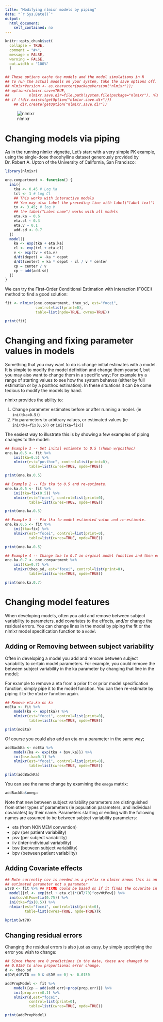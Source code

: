 ```yaml
---
title: "Modifying nlmixr models by piping"
date: "`r Sys.Date()`"
output:
  html_document:
    self_contained: no
---
```

```r
knitr::opts_chunk$set(
  collapse = TRUE,
  comment = "#>",
  message = FALSE,
  warning = FALSE,
  out.width = "100%"
  )

## These options cache the models and the model simulations in R
## To run the actual models on your system, take the save options off.
## nlmixrVersion <- as.character(packageVersion("nlmixr"));
## options(nlmixr.save=TRUE,
##         nlmixr.save.dir=file.path(system.file(package="nlmixr"), nlmixrVersion));
## if (!dir.exists(getOption("nlmixr.save.dir")))
    ## dir.create(getOption("nlmixr.save.dir"))
```

![nlmixr](logo.png)

# Changing models via piping

As in the running nlmixr vignette, Let's start with a very simple PK
example, using the single-dose theophylline dataset generously
provided by Dr. Robert A. Upton of the University of California, San
Francisco:

```r
library(nlmixr)

one.compartment <- function() {
  ini({
    tka <- 0.45 # Log Ka
    tcl <- 1 # Log Cl
    ## This works with interactive models
    ## You may also label the preceding line with label("label text")
    tv <- 3.45; # log V
    ## the label("Label name") works with all models
    eta.ka ~ 0.6
    eta.cl ~ 0.3
    eta.v ~ 0.1
    add.sd <- 0.7
  })
  model({
    ka <- exp(tka + eta.ka)
    cl <- exp(tcl + eta.cl)
    v <- exp(tv + eta.v)
    d/dt(depot) = -ka * depot
    d/dt(center) = ka * depot - cl / v * center
    cp = center / v 
    cp ~ add(add.sd)
  })
}
```

We can try the First-Order Conditional Estimation with Interaction
(FOCEi) method to find a good solution:

```r
fit <- nlmixr(one.compartment, theo_sd, est="focei",
              control=list(print=0), 
              table=list(npde=TRUE, cwres=TRUE))

print(fit)
```

# Changing and fixing parameter values in models

Something that you may want to do is change initial estimates with a
model.  It is simple to modify the model definition and change them
yourself, but you may also want to change them in a specific way; For
example try a range of starting values to see how the system behaves
(either by full estimation or by a posthoc estimation). 
In these situations it can be come tedious to modify the models by hand.

nlmixr provides the ability to:

1. Change parameter estimates before or after running a model. (ie
   `ini(tka=0.5)`)
2. Fix parameters to arbitrary values, or estimated values (ie
   `ini(tka=fix(0.5))` or `ini(tka=fix)`)
   
The easiest way to illustrate this is by showing a few examples of
piping changes to the model:

```R
## Example 1 -- Set inital estimate to 0.5 (shown w/posthoc)
one.ka.0.5 <- fit %>%
    ini(tka=0.5) %>% 
    nlmixr(est="posthoc", control=list(print=0), 
           table=list(cwres=TRUE, npde=TRUE))

print(one.ka.0.5)
```

```r
## Example 2 -- Fix tka to 0.5 and re-estimate.
one.ka.0.5 <- fit %>%
    ini(tka=fix(0.5)) %>%
    nlmixr(est="focei", control=list(print=0),
           table=list(cwres=TRUE, npde=TRUE))

print(one.ka.0.5)
```

```r
## Example 3 -- Fix tka to model estimated value and re-estimate.
one.ka.0.5 <- fit %>%
    ini(tka=fix) %>%
    nlmixr(est="focei", control=list(print=0),
           table=list(cwres=TRUE, npde=TRUE))

print(one.ka.0.5)
```

```r
## Example 4 -- Change tka to 0.7 in orginal model function and then estimate
one.ka.0.7 <- one.compartment %>%
    ini(tka=0.7) %>% 
    nlmixr(theo_sd, est="focei", control=list(print=0),
           table=list(cwres=TRUE, npde=TRUE))

print(one.ka.0.7)
```

# Changing model features

When developing models, often you add and remove between subject
variability to parameters, add covariates to the effects, and/or
change the residual errors.  You can change lines in the model by
piping the fit or the nlmixr model specification function to a `model`

## Adding or Removing between subject variability 

Often in developing a model you add and remove between subject
variability to certain model parameters.  For example, you could
remove the between subject variability in the ka parameter by changing that line in the model;  

For example to remove a eta from a prior fit or prior model
specification function, simply pipe it to the model function.  You can
then re-estimate by piping it to the `nlmixr` function again.

```r
## Remove eta.ka on ka
noEta <- fit %>%
    model(ka <- exp(tka)) %>%
    nlmixr(est="focei", control=list(print=0),
           table=list(cwres=TRUE, npde=TRUE))

print(noEta)
```

Of course you could also add an eta on a parameter in the same way;

```r
addBackKa <- noEta %>%
    model({ka <- exp(tka + bsv.ka)}) %>%
    ini(bsv.ka=0.1) %>%
    nlmixr(est="focei", control=list(print=0),
           table=list(cwres=TRUE, npde=TRUE))

print(addBackKa)
```

You can see the name change by examining the `omega` matrix:

```r
addBackKa$omega
```

Note that new between subject variability parameters are distinguished
from other types of parameters (ie population parameters, and
individual covariates) by their name. Parameters starting or ending
with the following names are assumed to be between subject variability
parameters:

- eta (from NONMEM convention)
- ppv (per patient variability)
- psv (per subject variability)
- iiv (inter-individual variability)
- bsv (between subject variability)
- bpv (between patient variability)


## Adding Covariate effects

```r
## Note currently cov is needed as a prefix so nlmixr knows this is an
## estimated parameter not a parameter
wt70 <- fit %>% ## FIXME could be based on if it finds the covarite in the last used nlmixr data.
  model({cl <- exp(tcl + eta.cl)*(WT/70)^covWtPow}) %>%
  ini(covWtPow=fix(0.75)) %>%
  ini(tka=fix(0.5)) %>%
  nlmixr(est="focei", control=list(print=0),
         table=list(cwres=TRUE, npde=TRUE))k

kprint(wt70)
```

## Changing residual errors

Changing the residual errors is also just as easy, by simply
specifying the error you wish to change:

```r
## Since there are 0 predictions in the data, these are changed to
## 0.0150 to show proportional error change.
d <- theo_sd
d$DV[d$EVID == 0 & d$DV == 0] <- 0.0150

addPropModel <- fit %>%
    model({cp ~ add(add.err)+prop(prop.err)}) %>%
    ini(prop.err=0.1) %>%
    nlmixr(d,est="focei",
           control=list(print=0),
           table=list(cwres=TRUE, npde=TRUE))

print(addPropModel)
```
